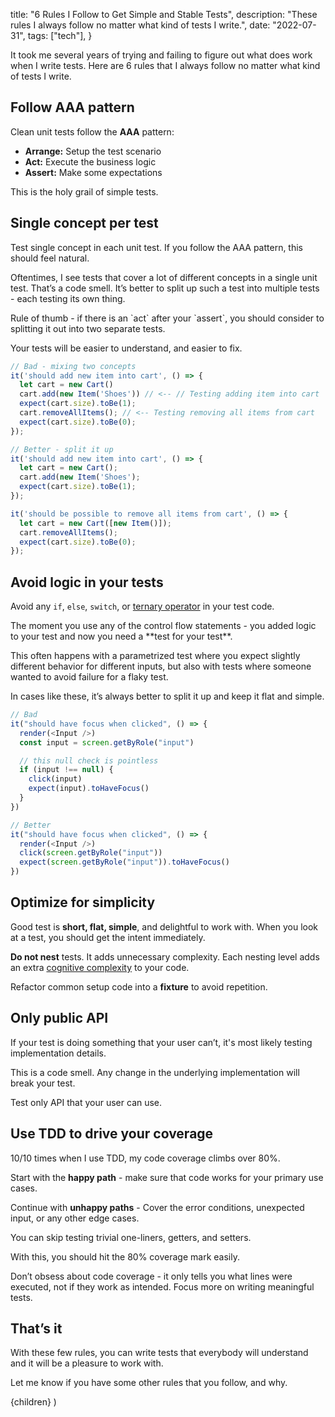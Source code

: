 
  title: "6 Rules I Follow to Get Simple and Stable Tests",
  description:
    "These rules I always follow no matter what kind of tests I write.",
  date: "2022-07-31",
  tags: ["tech"],
}

It took me several years of trying and failing to figure out what does work when I write tests. Here are 6 rules that I always follow no matter what kind of tests I write.

## Follow AAA pattern

Clean unit tests follow the **AAA** pattern:

- **Arrange:** Setup the test scenario
- **Act:** Execute the business logic
- **Assert:** Make some expectations

This is the holy grail of simple tests.

## Single concept per test

Test single concept in each unit test. If you follow the AAA pattern, this should feel natural.

Oftentimes, I see tests that cover a lot of different concepts in a single unit test. That’s a code smell. It’s better to split up such a test into multiple tests - each testing its own thing.

<Callout emoji="💡">
  Rule of thumb - if there is an `act` after your `assert`, you should consider
  to splitting it out into two separate tests.
</Callout>

Your tests will be easier to understand, and easier to fix.

```js
// Bad - mixing two concepts
it('should add new item into cart', () => {
  let cart = new Cart()
  cart.add(new Item('Shoes')) // <-- // Testing adding item into cart
  expect(cart.size).toBe(1);
  cart.removeAllItems(); // <-- Testing removing all items from cart
  expect(cart.size).toBe(0);
});

// Better - split it up
it('should add new item into cart', () => {
  let cart = new Cart();
  cart.add(new Item('Shoes');
  expect(cart.size).toBe(1);
});

it('should be possible to remove all items from cart', () => {
  let cart = new Cart([new Item()]);
  cart.removeAllItems();
  expect(cart.size).toBe(0);
});
```

## Avoid logic in your tests

Avoid any `if`, `else`, `switch`, or [ternary operator](https://developer.mozilla.org/en-US/docs/Web/JavaScript/Reference/Operators/Conditional_Operator) in your test code.

<Callout emoji="💡">
  The moment you use any of the control flow statements - you added logic to
  your test and now you need a **test for your test**.
</Callout>

This often happens with a parametrized test where you expect slightly different behavior for different inputs, but also with tests where someone wanted to avoid failure for a flaky test.

In cases like these, it’s always better to split it up and keep it flat and simple.

```js
// Bad
it("should have focus when clicked", () => {
  render(<Input />)
  const input = screen.getByRole("input")

  // this null check is pointless
  if (input !== null) {
    click(input)
    expect(input).toHaveFocus()
  }
})

// Better
it("should have focus when clicked", () => {
  render(<Input />)
  click(screen.getByRole("input"))
  expect(screen.getByRole("input")).toHaveFocus()
})
```

## Optimize for simplicity

Good test is **short, flat, simple**, and delightful to work with. When you look at a test, you should get the intent immediately.

**Do not nest** tests. It adds unnecessary complexity. Each nesting level adds an extra [cognitive complexity](https://docs.codeclimate.com/docs/cognitive-complexity) to your code.

Refactor common setup code into a **fixture** to avoid repetition.

## Only public API

If your test is doing something that your user can’t, it's most likely testing implementation details.

This is a code smell. Any change in the underlying implementation will break your test.

Test only API that your user can use.

## Use TDD to drive your coverage

10/10 times when I use TDD, my code coverage climbs over 80%.

Start with the **happy path** - make sure that code works for your primary use cases.

Continue with **unhappy paths** - Cover the error conditions, unexpected input, or any other edge cases.

You can skip testing trivial one-liners, getters, and setters.

With this, you should hit the 80% coverage mark easily.

<Callout emoji="💡">
  Don’t obsess about code coverage - it only tells you what lines were executed,
  not if they work as intended. Focus more on writing meaningful tests.
</Callout>

## That’s it

With these few rules, you can write tests that everybody will understand and it will be a pleasure to work with.

Let me know if you have some other rules that you follow, and why.

  <BlogPostLayout meta={meta}>{children}</BlogPostLayout>
)
